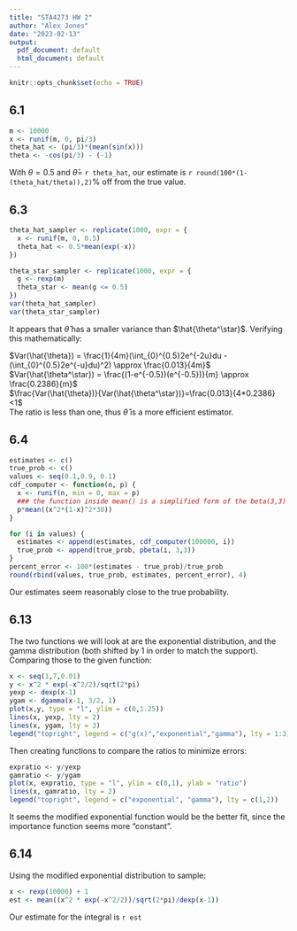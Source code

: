 ```yaml
---
title: "STA4273 HW 2"
author: "Alex Jones"
date: "2023-02-13"
output:
  pdf_document: default
  html_document: default
---
```


```r
knitr::opts_chunk$set(echo = TRUE)
```

## 6.1

```r
m <- 10000
x <- runif(m, 0, pi/3)
theta_hat <- (pi/3)*(mean(sin(x)))
theta <- -cos(pi/3) - (-1)
```

With $\theta=0.5$ and $\hat{\theta}=$ `r theta_hat`, our estimate is `r round(100*(1-(theta_hat/theta)),2)`% off from the true value.

## 6.3

```r
theta_hat_sampler <- replicate(1000, expr = {
  x <- runif(m, 0, 0.5)
  theta_hat <- 0.5*mean(exp(-x))
})

theta_star_sampler <- replicate(1000, expr = {
  g <- rexp(m)
  theta_star <- mean(g <= 0.5)
})
var(theta_hat_sampler)
var(theta_star_sampler)
```
It appears that $\hat{\theta}$ has a smaller variance than $\hat{\theta^\star}$. Verifying this mathematically:  
  
$Var(\hat{\theta}) = \frac{1}{4m}(\int_{0}^{0.5}2e^{-2u}du - (\int_{0}^{0.5}2e^{-u}du)^2) \approx \frac{0.013}{4m}$  
$Var(\hat{\theta^\star}) = \frac{(1-e^{-0.5})(e^{-0.5})}{m} \approx \frac{0.2386}{m}$  
$\frac{Var(\hat{\theta})}{Var(\hat{\theta^\star})}=\frac{0.013}{4*0.2386}<1$  
The ratio is less than one, thus $\hat{\theta}$ is a more efficient estimator.  

## 6.4

```r
estimates <- c()
true_prob <- c()
values <- seq(0.1,0.9, 0.1)
cdf_computer <- function(n, p) {
  x <- runif(n, min = 0, max = p)
  ### the function inside mean() is a simplified form of the beta(3,3) pdf
  p*mean((x^2*(1-x)^2*30))
}

for (i in values) {
  estimates <- append(estimates, cdf_computer(100000, i))
  true_prob <- append(true_prob, pbeta(i, 3,3))
} 
percent_error <- 100*(estimates - true_prob)/true_prob
round(rbind(values, true_prob, estimates, percent_error), 4)
```
Our estimates seem reasonably close to the true probability.

## 6.13

The two functions we will look at are the exponential distribution, and the gamma distribution (both shifted by 1 in order to match the support). Comparing those to the given function:

```r

x <- seq(1,7,0.01)
y <- x^2 * exp(-x^2/2)/sqrt(2*pi)
yexp <- dexp(x-1)
ygam <- dgamma(x-1, 3/2, 1)
plot(x,y, type = "l", ylim = c(0,1.25))
lines(x, yexp, lty = 2)
lines(x, ygam, lty = 3)
legend("topright", legend = c("g(x)","exponential","gamma"), lty = 1:3)

```
Then creating functions to compare the ratios to minimize errors:
```r
expratio <- y/yexp
gamratio <- y/ygam
plot(x, expratio, type = "l", ylim = c(0,1), ylab = "ratio")
lines(x, gamratio, lty = 2)
legend("topright", legend = c("exponential", "gamma"), lty = c(1,2))
```
It seems the modified exponential function would be the better fit, since the importance function seems more "constant".  

## 6.14

Using the modified exponential distribution to sample:
```r
x <- rexp(10000) + 1
est <- mean((x^2 * exp(-x^2/2))/sqrt(2*pi)/dexp(x-1))
```
Our estimate for the integral is `r est`